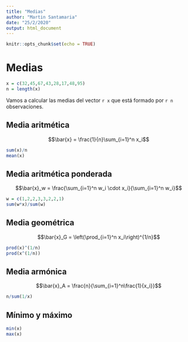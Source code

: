 ```yaml
---
title: "Medias"
author: "Martin Santamaria"
date: "25/2/2020"
output: html_document
---
```


```r
knitr::opts_chunk$set(echo = TRUE)
```

# Medias

```r
x = c(32,45,67,43,28,17,48,95)
n = length(x)
```

Vamos a calcular las medias del vector `r x` que está formado por `r n` observaciones.

## Media aritmética

$$\bar{x} = \frac{1}{n}\sum_{i=1}^n x_i$$

```r
sum(x)/n
mean(x)
```

## Media aritmética ponderada

$$\bar{x}_w = \frac{\sum_{i=1}^n w_i \cdot x_i}{\sum_{i=1}^n w_i}$$

```r
w = c(1,2,2,3,3,2,2,1)
sum(w*x)/sum(w)
```

## Media geométrica

$$\bar{x}_G = \left(\prod_{i=1}^n x_i\right)^{1/n}$$

```r
prod(x)^(1/n)
prod(x^(1/n))
```

## Media armónica

$$\bar{x}_A = \frac{n}{\sum_{i=1}^n\frac{1}{x_i}}$$

```r
n/sum(1/x)
```

## Mínimo y máximo

```r
min(x)
max(x)
```
